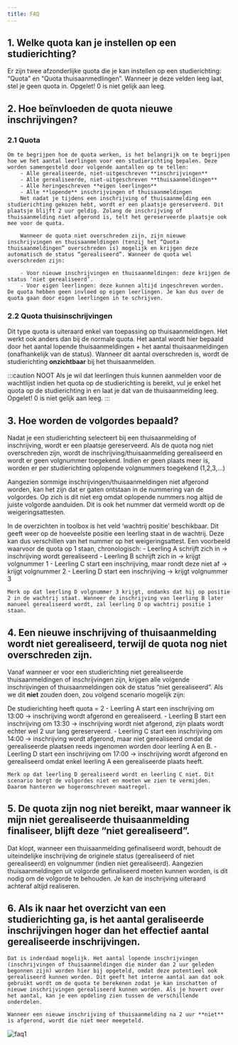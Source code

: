 ```yaml
---
title: FAQ
---
```


## 1. Welke quota kan je instellen op een studierichting?

Er zijn twee afzonderlijke quota die je kan instellen op een studierichting: “Quota” en “Quota thuisaanmedlingen”. Wanneer je deze velden leeg laat, stel je geen quota in. Opgelet! 0 is niet gelijk aan leeg.

## 2. Hoe beïnvloeden de quota nieuwe inschrijvingen?
### 2.1 Quota
    Om te begrijpen hoe de quota werken, is het belangrijk om te begrijpen hoe we het aantal leerlingen voor een studierichting bepalen. Deze worden samengesteld door volgende aantallen op te tellen:
        - Alle gerealiseerde, niet-uitgeschreven **inschrijvingen**
        - Alle gerealiseerde, niet-uitgeschreven **thuisaanmeldingen**
        - Alle heringeschreven **eigen leerlingen**
        - Alle **lopende** inschrijvingen of thuisaanmeldingen
        Net nadat je tijdens een inschrijving of thuisaanmelding een studierichting gekozen hebt, wordt er een plaatsje gereserveerd. Dit plaatsje blijft 2 uur geldig. Zolang de inschrijving of thuisaanmelding niet afgerond is, telt het gereserveerde plaatsje ook mee voor de quota.
        
        Wanneer de quota niet overschreden zijn, zijn nieuwe inschrijvingen en thuisaanmeldingen (tenzij het “Quota thuisaanmeldingen” overschreden is) mogelijk en krijgen deze automatisch de status “gerealiseerd”. Wanneer de quota wel overschreden zijn:
        
        - Voor nieuwe inschrijvingen en thuisaanmeldingen: deze krijgen de status ‘niet gerealiseerd’.
        - Voor eigen leerlingen: deze kunnen altijd ingeschreven worden. De quota hebben geen invloed op eigen leerlingen. Je kan dus over de quota gaan door eigen leerlingen in te schrijven.

### 2.2 Quota thuisinschrijvingen
Dit type quota is uiteraard enkel van toepassing op thuisaanmeldingen. Het werkt ook anders dan bij de normale quota. Het aantal wordt hier bepaald door het aantal lopende thuisaanmeldingen + het aantal thuisaanmeldingen (onafhankelijk van de status). Wanneer dit aantal overschreden is, wordt de studierichting **onzichtbaar** bij het thuisaanmelden. 

:::caution NOOT
Als je wil dat leerlingen thuis kunnen aanmelden voor de wachtlijst indien het quota op de studierichting is bereikt, vul je enkel het quota op de studierichting in en laat je dat van de thuisaanmelding leeg. Opgelet! 0 is niet gelijk aan leeg.
:::

## 3. Hoe worden de volgordes bepaald?
Nadat je een studierichting selecteert bij een thuisaanmelding of inschrijving, wordt er een plaatsje gereserveerd. Als de quota nog niet overschreden zijn, wordt de inschrijving/thuisaanmelding gerealiseerd en wordt er geen volgnummer toegekend. Indien er geen plaats meer is, worden er per studierichting oplopende volgnummers toegekend (1,2,3,…)

Aangezien sommige inschrijvingen/thuisaanmeldingen niet afgerond worden, kan het zijn dat er gaten ontstaan in de nummering van de volgordes. Op zich is dit niet erg omdat oplopende nummers nog altijd de juiste volgorde aanduiden. Dit is ook het nummer dat vermeld wordt op de weigeringsattesten.

In de overzichten in toolbox is het veld ‘wachtrij positie’ beschikbaar. Dit geeft weer op de hoeveelste positie een leerling staat in de wachtrij. Deze kan dus verschillen van het nummer op het weigeringsattest. Een voorbeeld waarvoor de quota op 1 staan, chronologisch:
    - Leerling A schrijft zich in → inschrijving wordt gerealiseerd
    - Leerling B schrijft zich in → krijgt volgnummer 1
    - Leerling C start een inschrijving, maar rondt deze niet af → krijgt volgnummer 2
    - Leerling D start een inschrijving → krijgt volgnummer 3
    
    Merk op dat leerling D volgnummer 3 krijgt, ondanks dat hij op positie 2 in de wachtrij staat. Wanneer de inschrijving van leerling B later manueel gerealiseerd wordt, zal leerling D op wachtrij positie 1 staan.
    
## 4. Een nieuwe inschrijving of thuisaanmelding wordt niet gerealiseerd, terwijl de quota nog niet overschreden zijn.
Vanaf wanneer er voor een studierichting niet gerealiseerde thuisaanmeldingen of inschrijvingen zijn, krijgen alle volgende inschrijvingen of thuisaanmeldingen ook de status “niet gerealiseerd”. Als we dit **niet** zouden doen, zou volgend scenario mogelijk zijn:

De studierichting heeft quota = 2
    - Leerling A start een inschrijving om 13:00 → inschrijving wordt afgerond en gerealiseerd.
    - Leerling B start een inschrijving om 13:30 → inschrijving wordt niet afgerond, zijn plaats wordt echter wel 2 uur lang gereserveerd.
    - Leerling C start een inschrijving om 14:00 → inschrijving wordt afgerond, maar niet gerealiseerd omdat de gerealiseerde plaatsen reeds ingenomen worden door leerling A en B.
    - Leerling D start een inschrijving om 17:00 → inschrijving wordt afgerond en gerealiseerd omdat enkel leerling A een gerealiseerde plaats heeft.
    
    Merk op dat leerling D gerealiseerd wordt en leerling C niet. Dit scenario borgt de volgordes niet en moeten we zien te vermijden. Daarom hanteren we hogeromschreven maatregel.
    
## 5. De quota zijn nog niet bereikt, maar wanneer ik mijn niet gerealiseerde thuisaanmelding finaliseer, blijft deze “niet gerealiseerd”.
Dat klopt, wanneer een thuisaanmelding gefinaliseerd wordt, behoudt de uiteindelijke inschrijving de originele status (gerealiseerd of niet gerealiseerd) en volgnummer (indien niet gerealiseerd). Aangezien thuisaanmeldingen uit volgorde gefinaliseerd moeten kunnen worden, is dit nodig om de volgorde te behouden. Je kan de inschrijving uiteraard achteraf altijd realiseren.

## 6. Als ik naar het overzicht van een studierichting ga, is het aantal geraliseerde inschrijvingen hoger dan het effectief aantal gerealiseerde inschrijvingen.
    
    Dat is inderdaad mogelijk. Het aantal lopende inschrijvingen (inschrijvingen of thuisaanmeldingen die minder dan 2 uur geleden begonnen zijn) worden hier bij opgeteld, omdat deze potentieel ook gerealiseerd kunnen worden. Dit geeft het interne aantal aan dat ook gebruikt wordt om de quota te berekenen zodat je kan inschatten of nieuwe inschrijvingen gerealiseerd kunnen worden. Als je hovert over het aantal, kan je een opdeling zien tussen de verschillende onderdelen.

    Wanneer een nieuwe inschrijving of thuisaanmelding na 2 uur **niet** is afgerond, wordt die niet meer meegeteld.

![faq1](./faq1.png)

